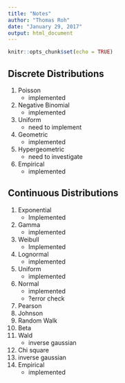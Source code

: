 ```yaml
---
title: "Notes"
author: "Thomas Roh"
date: "January 29, 2017"
output: html_document
---
```


```r
knitr::opts_chunk$set(echo = TRUE)
```

## Discrete Distributions

1. Poisson
    + implemented
2. Negative Binomial
    + implemented
3. Uniform
    + need to implement
4. Geometric
    + implemented
5. Hypergeometric
    + need to investigate
6. Empirical
    + implemented

    
## Continuous Distributions

1. Exponential
    + Implemented
2. Gamma
    + implemented
3. Weibull
    + Implemented
4. Lognormal
    + implemented
5. Uniform
    + implemented
6. Normal
    + implemented
    + ?error check
7. Pearson
8. Johnson
9. Random Walk
10. Beta
11. Wald
    + inverse gaussian
12. Chi square
13. inverse gaussian
16. Empirical
    + implemented
